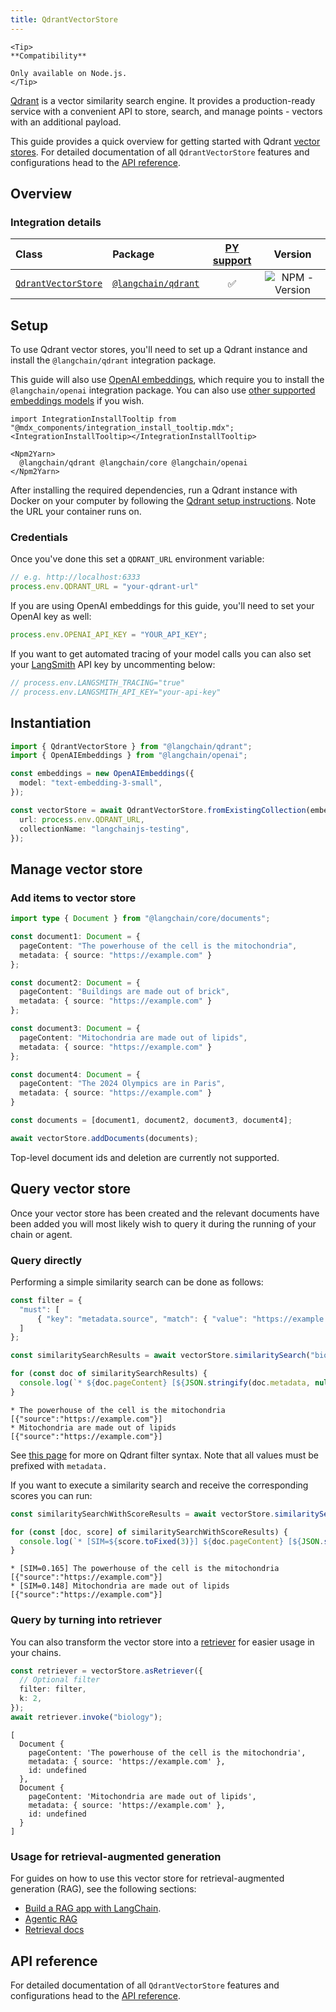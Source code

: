 ```yaml
---
title: QdrantVectorStore
---
```


```{=mdx}
<Tip>
**Compatibility**

Only available on Node.js.
</Tip>
```

[Qdrant](https://qdrant.tech/) is a vector similarity search engine. It provides a production-ready service with a convenient API to store, search, and manage points - vectors with an additional payload.

This guide provides a quick overview for getting started with Qdrant [vector stores](/oss/javascript/concepts/#vectorstores). For detailed documentation of all `QdrantVectorStore` features and configurations head to the [API reference](https://api.js.langchain.com/classes/langchain_qdrant.QdrantVectorStore.html).

## Overview

### Integration details

| Class | Package | [PY support](https://python.langchain.com/docs/integrations/vectorstores/qdrant/) |  Version |
| :--- | :--- | :---: | :---: |
| [`QdrantVectorStore`](https://api.js.langchain.com/classes/langchain_qdrant.QdrantVectorStore.html) | [`@langchain/qdrant`](https://npmjs.com/@langchain/qdrant) | ✅ |  ![NPM - Version](https://img.shields.io/npm/v/@langchain/qdrant?style=flat-square&label=%20&) |

## Setup

To use Qdrant vector stores, you'll need to set up a Qdrant instance and install the `@langchain/qdrant` integration package.

This guide will also use [OpenAI embeddings](/oss/javascript/integrations/text_embedding/openai), which require you to install the `@langchain/openai` integration package. You can also use [other supported embeddings models](/oss/javascript/integrations/text_embedding) if you wish.

```{=mdx}
import IntegrationInstallTooltip from "@mdx_components/integration_install_tooltip.mdx";
<IntegrationInstallTooltip></IntegrationInstallTooltip>

<Npm2Yarn>
  @langchain/qdrant @langchain/core @langchain/openai
</Npm2Yarn>
```

After installing the required dependencies, run a Qdrant instance with Docker on your computer by following the [Qdrant setup instructions](https://qdrant.tech/documentation/quickstart/). Note the URL your container runs on.

### Credentials

Once you've done this set a `QDRANT_URL` environment variable:

```typescript
// e.g. http://localhost:6333
process.env.QDRANT_URL = "your-qdrant-url"
```

If you are using OpenAI embeddings for this guide, you'll need to set your OpenAI key as well:

```typescript
process.env.OPENAI_API_KEY = "YOUR_API_KEY";
```

If you want to get automated tracing of your model calls you can also set your [LangSmith](https://docs.smith.langchain.com/) API key by uncommenting below:

```typescript
// process.env.LANGSMITH_TRACING="true"
// process.env.LANGSMITH_API_KEY="your-api-key"
```

## Instantiation

```typescript
import { QdrantVectorStore } from "@langchain/qdrant";
import { OpenAIEmbeddings } from "@langchain/openai";

const embeddings = new OpenAIEmbeddings({
  model: "text-embedding-3-small",
});

const vectorStore = await QdrantVectorStore.fromExistingCollection(embeddings, {
  url: process.env.QDRANT_URL,
  collectionName: "langchainjs-testing",
});
```

## Manage vector store

### Add items to vector store

```typescript
import type { Document } from "@langchain/core/documents";

const document1: Document = {
  pageContent: "The powerhouse of the cell is the mitochondria",
  metadata: { source: "https://example.com" }
};

const document2: Document = {
  pageContent: "Buildings are made out of brick",
  metadata: { source: "https://example.com" }
};

const document3: Document = {
  pageContent: "Mitochondria are made out of lipids",
  metadata: { source: "https://example.com" }
};

const document4: Document = {
  pageContent: "The 2024 Olympics are in Paris",
  metadata: { source: "https://example.com" }
}

const documents = [document1, document2, document3, document4];

await vectorStore.addDocuments(documents);
```

Top-level document ids and deletion are currently not supported.

## Query vector store

Once your vector store has been created and the relevant documents have been added you will most likely wish to query it during the running of your chain or agent.

### Query directly

Performing a simple similarity search can be done as follows:

```typescript
const filter = {
  "must": [
      { "key": "metadata.source", "match": { "value": "https://example.com" } },
  ]
};

const similaritySearchResults = await vectorStore.similaritySearch("biology", 2, filter);

for (const doc of similaritySearchResults) {
  console.log(`* ${doc.pageContent} [${JSON.stringify(doc.metadata, null)}]`);
}
```

```output
* The powerhouse of the cell is the mitochondria [{"source":"https://example.com"}]
* Mitochondria are made out of lipids [{"source":"https://example.com"}]
```

See [this page](https://qdrant.tech/documentation/concepts/filtering/) for more on Qdrant filter syntax. Note that all values must be prefixed with `metadata.`

If you want to execute a similarity search and receive the corresponding scores you can run:

```typescript
const similaritySearchWithScoreResults = await vectorStore.similaritySearchWithScore("biology", 2, filter)

for (const [doc, score] of similaritySearchWithScoreResults) {
  console.log(`* [SIM=${score.toFixed(3)}] ${doc.pageContent} [${JSON.stringify(doc.metadata)}]`);
}
```

```output
* [SIM=0.165] The powerhouse of the cell is the mitochondria [{"source":"https://example.com"}]
* [SIM=0.148] Mitochondria are made out of lipids [{"source":"https://example.com"}]
```

### Query by turning into retriever

You can also transform the vector store into a [retriever](/oss/javascript/langchain/retrieval) for easier usage in your chains.

```typescript
const retriever = vectorStore.asRetriever({
  // Optional filter
  filter: filter,
  k: 2,
});
await retriever.invoke("biology");
```

```output
[
  Document {
    pageContent: 'The powerhouse of the cell is the mitochondria',
    metadata: { source: 'https://example.com' },
    id: undefined
  },
  Document {
    pageContent: 'Mitochondria are made out of lipids',
    metadata: { source: 'https://example.com' },
    id: undefined
  }
]
```

### Usage for retrieval-augmented generation

For guides on how to use this vector store for retrieval-augmented generation (RAG), see the following sections:

- [Build a RAG app with LangChain](/oss/javascript/langchain/rag).
- [Agentic RAG](/oss/javascript/langgraph/agentic-rag)
- [Retrieval docs](/oss/javascript/langchain/retrieval)

## API reference

For detailed documentation of all `QdrantVectorStore` features and configurations head to the [API reference](https://api.js.langchain.com/classes/langchain_qdrant.QdrantVectorStore.html).
